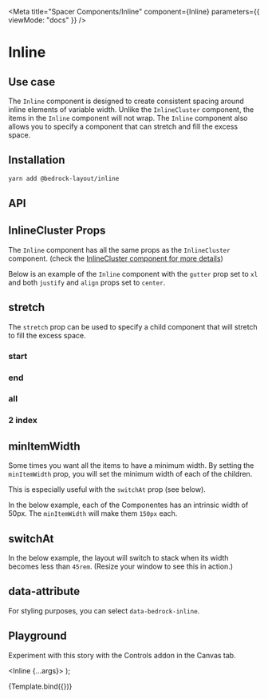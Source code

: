

<Meta
  title="Spacer Components/Inline"
  component={Inline}
  parameters={{ viewMode: "docs" }}
/>

# Inline

## Use case

The `Inline` component is designed to create consistent spacing around inline elements of variable width. Unlike the `InlineCluster` component,
the items in the `Inline` component will not wrap. The `Inline` component also allows you to specify a component that can stretch and fill the excess space.

## Installation

```bash
yarn add @bedrock-layout/inline
```

## API

<Story name="API" argTypes={argTypes} />

<ArgsTable story="API" />

## InlineCluster Props

The `Inline` component has all the same props as the `InlineCluster` component. (check the [InlineCluster component for more details](/?path=/docs/components-inlinecluster--api))

Below is an example of the `Inline` component with the `gutter` prop set to `xl` and both `justify` and `align` props set to `center`.

<Canvas withSource="open">
  <Story name="InlineCluster Props">
    <Inline gutter="xl" justify="center" align="center">
      <Component style={{ height: 200 }} />
      <Component />
      <Component />
      <Component />
    </Inline>
  </Story>
</Canvas>

## stretch

The `stretch` prop can be used to specify a child component that will stretch to fill the excess space.

<Canvas withSource="open">
  <Story name="stretch">
    <h3>start</h3>
    <Inline gutter="lg" stretch="start">
      <Component />
      <Component />
      <Component />
      <Component />
    </Inline>
    <h3>end</h3>
    <Inline gutter="lg" stretch="end">
      <Component />
      <Component />
      <Component />
      <Component />
    </Inline>
    <h3>all</h3>
    <Inline gutter="lg" stretch="all">
      <Component />
      <Component />
      <Component />
      <Component />
    </Inline>
    <h3>2 index</h3>
    <Inline gutter="lg" stretch={2}>
      <Component />
      <Component />
      <Component />
      <Component />
    </Inline>
  </Story>
</Canvas>

## minItemWidth

Some times you want all the items to have a minimum width. By setting the `minItemWidth` prop, you will set the minimum width of each of the children.

This is especially useful with the `switchAt` prop (see below).

In the below example, each of the Componentes has an intrinsic width of 50px. The `minItemWidth` will make them `150px` each.

<Canvas withSource="open">
  <Story name="minItemWidth">
    <Inline gutter="lg" minItemWidth={150}>
      <Component style={{}} />
      <Component />
      <Component />
      <Component />
    </Inline>
  </Story>
</Canvas>

## switchAt

In the below example, the layout will switch to stack when its width becomes less than `45rem`. (Resize your window to see this in action.)

<Canvas withSource="open">
  <Story name="switchAt">
    <Inline gutter="lg" switchAt="45rem" minItemWidth={100}>
      <Component />
      <Component />
      <Component />
      <Component />
    </Inline>
  </Story>
</Canvas>

## data-attribute

For styling purposes, you can select `data-bedrock-inline`.

## Playground

Experiment with this story with the Controls addon in the Canvas tab.

   <Inline {...args}>
      <Component style={{minWidth:100}} />
      <Component style={{minWidth:100}} />
      <Component style={{minWidth:100}} />
      <Component style={{minWidth:100}} />
    </Inline>
);

<Canvas>
  <Story
    name="Playground"
    args={{
      gutter: "lg",
      justify: "start",
      align: "start",
      stretch: "end",
      switchAt: "40rem",
      minItemWidth: "6.25rem",
    }}
    argTypes={argTypes}
  >
    {Template.bind({})}
  </Story>
</Canvas>

<ArgsTable story="Playground" />
